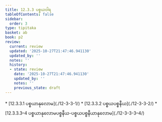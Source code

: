 ```yaml
---
title: 12.3.3 ပစ္စယဝါရ
tableOfContents: false
sidebar:
  order: 3
type: tipitaka
basket: ab
book: p2
review:
  current: review
  updated: '2025-10-27T21:47:46.941130'
  updated_by: ''
  notes: ''
  history:
  - state: review
    date: '2025-10-27T21:47:46.941130'
    updated_by: ''
    notes: ''
    previous_state: draft
---
```



<ReviewStatus review={frontmatter.review} showDetails={true} />

<HypothesisAnnotation frontmatter={frontmatter} />

<DynamicBreadcrumb />



<TableOfContents book="p2" section="12.3.3">
* [12.3.3.1 ပစ္စယာနုလောမ](./12-3-3-1/)
* [12.3.3.2 ပစ္စယပစ္စနီယ](./12-3-3-2/)
* [12.3.3.3–4 ပစ္စယာနုလောမပစ္စနီယ-ပစ္စယပစ္စနီယာနုလောမ](./12-3-3-3–4/)
</TableOfContents>